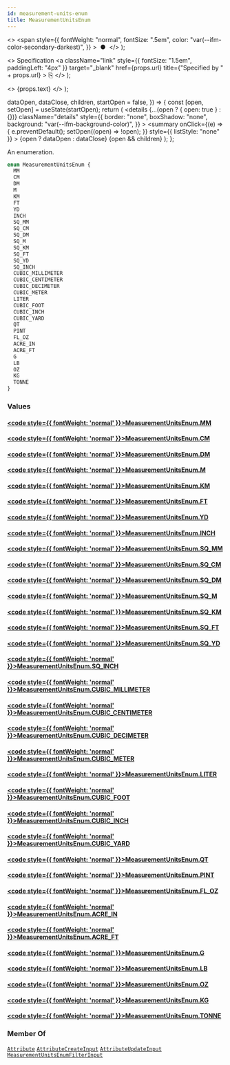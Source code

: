 ```yaml
---
id: measurement-units-enum
title: MeasurementUnitsEnum
---
```


  <>
    <span
      style={{
        fontWeight: "normal",
        fontSize: ".5em",
        color: "var(--ifm-color-secondary-darkest)",
      }}
    >
      &nbsp;●&nbsp;
    </span>
  </>
);

  <>
    Specification
    <a
      className="link"
      style={{ fontSize: "1.5em", paddingLeft: "4px" }}
      target="\_blank"
      href={props.url}
      title={"Specified by " + props.url}
    >
      ⎘
    </a>
  </>
);

  <>
    <span className={props.class}>{props.text}</span>
  </>
);


  dataOpen,
  dataClose,
  children,
  startOpen = false,
}) => {
  const [open, setOpen] = useState(startOpen);
  return (
    <details
      {...(open ? { open: true } : {})}
      className="details"
      style={{
        border: "none",
        boxShadow: "none",
        background: "var(--ifm-background-color)",
      }}
    >
      <summary
        onClick={(e) => {
          e.preventDefault();
          setOpen((open) => !open);
        }}
        style={{ listStyle: "none" }}
      >
        {open ? dataOpen : dataClose}
      </summary>
      {open && children}
    </details>
  );
};

An enumeration.

```graphql
enum MeasurementUnitsEnum {
  MM
  CM
  DM
  M
  KM
  FT
  YD
  INCH
  SQ_MM
  SQ_CM
  SQ_DM
  SQ_M
  SQ_KM
  SQ_FT
  SQ_YD
  SQ_INCH
  CUBIC_MILLIMETER
  CUBIC_CENTIMETER
  CUBIC_DECIMETER
  CUBIC_METER
  LITER
  CUBIC_FOOT
  CUBIC_INCH
  CUBIC_YARD
  QT
  PINT
  FL_OZ
  ACRE_IN
  ACRE_FT
  G
  LB
  OZ
  KG
  TONNE
}
```

### Values

#### [<code style={{ fontWeight: 'normal' }}>MeasurementUnitsEnum.<b>MM</b></code>](#)

>

#### [<code style={{ fontWeight: 'normal' }}>MeasurementUnitsEnum.<b>CM</b></code>](#)

>

#### [<code style={{ fontWeight: 'normal' }}>MeasurementUnitsEnum.<b>DM</b></code>](#)

>

#### [<code style={{ fontWeight: 'normal' }}>MeasurementUnitsEnum.<b>M</b></code>](#)

>

#### [<code style={{ fontWeight: 'normal' }}>MeasurementUnitsEnum.<b>KM</b></code>](#)

>

#### [<code style={{ fontWeight: 'normal' }}>MeasurementUnitsEnum.<b>FT</b></code>](#)

>

#### [<code style={{ fontWeight: 'normal' }}>MeasurementUnitsEnum.<b>YD</b></code>](#)

>

#### [<code style={{ fontWeight: 'normal' }}>MeasurementUnitsEnum.<b>INCH</b></code>](#)

>

#### [<code style={{ fontWeight: 'normal' }}>MeasurementUnitsEnum.<b>SQ_MM</b></code>](#)

>

#### [<code style={{ fontWeight: 'normal' }}>MeasurementUnitsEnum.<b>SQ_CM</b></code>](#)

>

#### [<code style={{ fontWeight: 'normal' }}>MeasurementUnitsEnum.<b>SQ_DM</b></code>](#)

>

#### [<code style={{ fontWeight: 'normal' }}>MeasurementUnitsEnum.<b>SQ_M</b></code>](#)

>

#### [<code style={{ fontWeight: 'normal' }}>MeasurementUnitsEnum.<b>SQ_KM</b></code>](#)

>

#### [<code style={{ fontWeight: 'normal' }}>MeasurementUnitsEnum.<b>SQ_FT</b></code>](#)

>

#### [<code style={{ fontWeight: 'normal' }}>MeasurementUnitsEnum.<b>SQ_YD</b></code>](#)

>

#### [<code style={{ fontWeight: 'normal' }}>MeasurementUnitsEnum.<b>SQ_INCH</b></code>](#)

>

#### [<code style={{ fontWeight: 'normal' }}>MeasurementUnitsEnum.<b>CUBIC_MILLIMETER</b></code>](#)

>

#### [<code style={{ fontWeight: 'normal' }}>MeasurementUnitsEnum.<b>CUBIC_CENTIMETER</b></code>](#)

>

#### [<code style={{ fontWeight: 'normal' }}>MeasurementUnitsEnum.<b>CUBIC_DECIMETER</b></code>](#)

>

#### [<code style={{ fontWeight: 'normal' }}>MeasurementUnitsEnum.<b>CUBIC_METER</b></code>](#)

>

#### [<code style={{ fontWeight: 'normal' }}>MeasurementUnitsEnum.<b>LITER</b></code>](#)

>

#### [<code style={{ fontWeight: 'normal' }}>MeasurementUnitsEnum.<b>CUBIC_FOOT</b></code>](#)

>

#### [<code style={{ fontWeight: 'normal' }}>MeasurementUnitsEnum.<b>CUBIC_INCH</b></code>](#)

>

#### [<code style={{ fontWeight: 'normal' }}>MeasurementUnitsEnum.<b>CUBIC_YARD</b></code>](#)

>

#### [<code style={{ fontWeight: 'normal' }}>MeasurementUnitsEnum.<b>QT</b></code>](#)

>

#### [<code style={{ fontWeight: 'normal' }}>MeasurementUnitsEnum.<b>PINT</b></code>](#)

>

#### [<code style={{ fontWeight: 'normal' }}>MeasurementUnitsEnum.<b>FL_OZ</b></code>](#)

>

#### [<code style={{ fontWeight: 'normal' }}>MeasurementUnitsEnum.<b>ACRE_IN</b></code>](#)

>

#### [<code style={{ fontWeight: 'normal' }}>MeasurementUnitsEnum.<b>ACRE_FT</b></code>](#)

>

#### [<code style={{ fontWeight: 'normal' }}>MeasurementUnitsEnum.<b>G</b></code>](#)

>

#### [<code style={{ fontWeight: 'normal' }}>MeasurementUnitsEnum.<b>LB</b></code>](#)

>

#### [<code style={{ fontWeight: 'normal' }}>MeasurementUnitsEnum.<b>OZ</b></code>](#)

>

#### [<code style={{ fontWeight: 'normal' }}>MeasurementUnitsEnum.<b>KG</b></code>](#)

>

#### [<code style={{ fontWeight: 'normal' }}>MeasurementUnitsEnum.<b>TONNE</b></code>](#)

>

### Member Of

[`Attribute`](../../../api-storefront/attributes/objects/attribute) <Badge class="badge badge--secondary" text="object"/><Bullet />[`AttributeCreateInput`](../../../api-storefront/attributes/inputs/attribute-create-input) <Badge class="badge badge--secondary" text="input"/><Bullet />[`AttributeUpdateInput`](../../../api-storefront/attributes/inputs/attribute-update-input) <Badge class="badge badge--secondary" text="input"/><Bullet />[`MeasurementUnitsEnumFilterInput`](../../../api-storefront/attributes/inputs/measurement-units-enum-filter-input) <Badge class="badge badge--secondary" text="input"/>
